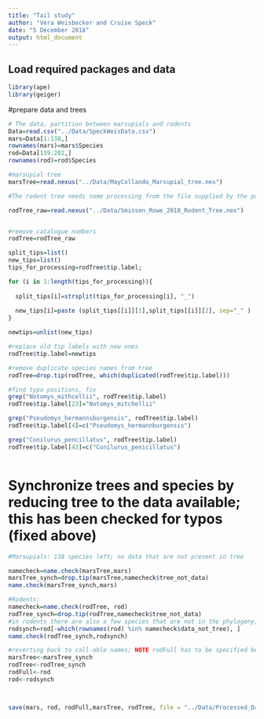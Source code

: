```yaml
---
title: "Tail study"
author: "Vera Weisbecker and Cruise Speck"
date: "5 December 2018"
output: html_document
---
```



## Load required packages and data
```r
library(ape)
library(geiger)

```

#prepare data and trees
```r
# The data, partition between marsupials and rodents
Data=read.csv("../Data/SpeckWeisData.csv")
mars=Data[1:138,]
rownames(mars)=mars$Species
rod=Data[139:202,]
rownames(rod)=rod$Species

#marsupial tree 
marsTree=read.nexus("../Data/MayCollando_Marsupial_tree.nex")

#The rodent tree needs some processing from the file supplied by the publication 

rodTree_raw=read.nexus("../Data/Smissen_Rowe_2018_Rodent_Tree.nex")


#remove catalogue numbers
rodTree=rodTree_raw

split_tips=list()
new_tips=list()
tips_for_processing=rodTree$tip.label; 

for (i in 1:length(tips_for_processing)){
  
  split_tips[i]=strsplit(tips_for_processing[i], "_")
  
  new_tips[i]=paste (split_tips[[i]][1],split_tips[[i]][2], sep="_" )
}

newtips=unlist(new_tips)

#replace old tip labels with new ones
rodTree$tip.label=newtips

#remove duplicate species names from tree
rodTree=drop.tip(rodTree, which(duplicated(rodTree$tip.label)))

#find typo positions, fix
grep("Notomys_mithcellii", rodTree$tip.label)
rodTree$tip.label[23]="Notomys_mitchellii"

grep("Pseudomys_hermannsburgensis", rodTree$tip.label)
rodTree$tip.label[4]=c("Pseudomys_hermannburgensis")

grep("Conilurus_pencillatus", rodTree$tip.label)
rodTree$tip.label[43]=c("Conilurus_penicillatus")



```

# Synchronize trees and species by reducing tree to the data available; this has been checked for typos (fixed above)
```r
#Marsupials: 138 species left; no data that are not present in tree

namecheck=name.check(marsTree,mars)
marsTree_synch=drop.tip(marsTree,namecheck$tree_not_data)
name.check(marsTree_synch,mars)

#Rodents: 
namecheck=name.check(rodTree, rod)
rodTree_synch=drop.tip(rodTree,namecheck$tree_not_data)
#in rodents there are also a few species that are not in the phylogeny, unfortunately:
rodsynch=rod[-which(rownames(rod) %in% namecheck$data_not_tree), ] 
name.check(rodTree_synch,rodsynch)

#reverting back to call-able names; NOTE rodFull has to be specified before rod is specified to be rodsynch!
marsTree<-marsTree_synch
rodTree<-rodTree_synch
rodFull<-rod
rod<-rodsynch



save(mars, rod, rodFull,marsTree, rodTree, file = "../Data/Processed_Data.rda")


```
